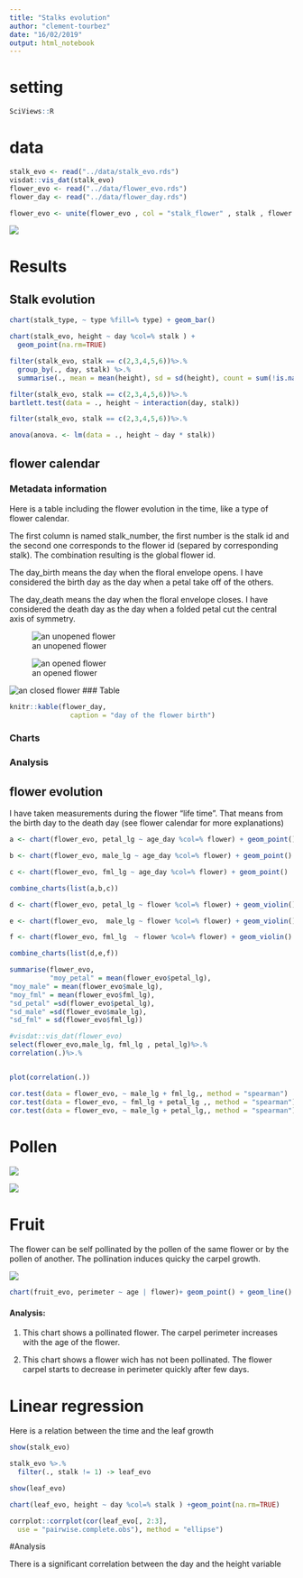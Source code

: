 ```yaml
---
title: "Stalks evolution"
author: "clement-tourbez"
date: "16/02/2019"
output: html_notebook
---
```

# setting
 
```r
SciViews::R
```

# data
```r
stalk_evo <- read("../data/stalk_evo.rds")
visdat::vis_dat(stalk_evo)
flower_evo <- read("../data/flower_evo.rds")
flower_day <- read("../data/flower_day.rds")

flower_evo <- unite(flower_evo , col = "stalk_flower" , stalk , flower , sep = "_")
```

![](../figure/figure1.jpg)

# Results


## Stalk evolution

```r
chart(stalk_type, ~ type %fill=% type) + geom_bar() 
```


```r
chart(stalk_evo, height ~ day %col=% stalk ) + 
  geom_point(na.rm=TRUE)


```


```r
filter(stalk_evo, stalk == c(2,3,4,5,6))%>.%
  group_by(., day, stalk) %>.%
  summarise(., mean = mean(height), sd = sd(height), count = sum(!is.na(height)))
```

```r
filter(stalk_evo, stalk == c(2,3,4,5,6))%>.%
bartlett.test(data = ., height ~ interaction(day, stalk))
```



```r
filter(stalk_evo, stalk == c(2,3,4,5,6))%>.%

anova(anova. <- lm(data = ., height ~ day * stalk))
```





## flower calendar


### Metadata information


Here is a table including the flower evolution in the time, like a type of flower calendar.

The first column is named stalk_number, the first number is the stalk id and the second one corresponds to the flower id (separed by corresponding stalk). The combination resulting is the global flower id.

The day_birth means the day when the floral envelope opens. I have considered the birth day as the day when a petal take off of the others.

The day_death means the day when the floral envelope closes. I have considered the death day as the day when a folded petal cut the central axis of symmetry.

![an unopened flower](../figure/figure 3.jpg)

![an opened flower](../figure/figure 5.jpg)

![an closed flower](../figure/figure 4.jpg)
### Table
```r


knitr::kable(flower_day,
               caption = "day of the flower birth")
```


### Charts 


### Analysis



## flower evolution

I have taken measurements during the flower "life time". That means from the birth day to the death day (see flower calendar for more explanations)

```r
a <- chart(flower_evo, petal_lg ~ age_day %col=% flower) + geom_point()

b <- chart(flower_evo, male_lg ~ age_day %col=% flower) + geom_point()

c <- chart(flower_evo, fml_lg ~ age_day %col=% flower) + geom_point()

combine_charts(list(a,b,c))
```


```r
d <- chart(flower_evo, petal_lg ~ flower %col=% flower) + geom_violin()

e <- chart(flower_evo,  male_lg ~ flower %col=% flower) + geom_violin()

f <- chart(flower_evo, fml_lg  ~ flower %col=% flower) + geom_violin()

combine_charts(list(d,e,f))


```

```r
summarise(flower_evo, 
          "moy_petal" = mean(flower_evo$petal_lg),
"moy_male" = mean(flower_evo$male_lg),
"moy_fml" = mean(flower_evo$fml_lg),
"sd_petal" =sd(flower_evo$petal_lg),
"sd_male" =sd(flower_evo$male_lg),
"sd_fml" = sd(flower_evo$fml_lg))
```



```r

#visdat::vis_dat(flower_evo)
select(flower_evo,male_lg, fml_lg , petal_lg)%>.%
correlation(.)%>.%


plot(correlation(.))
```

```r
cor.test(data = flower_evo, ~ male_lg + fml_lg,, method = "spearman")
cor.test(data = flower_evo, ~ fml_lg + petal_lg ,, method = "spearman")
cor.test(data = flower_evo, ~ male_lg + petal_lg,, method = "spearman")
```


# Pollen

![](../figure/polen1.jpg)


![](../figure/pollen2.jpg)



# Fruit

The flower can be self pollinated by the pollen of the same flower or by the pollen of another. The pollination induces quicky the carpel growth.


![](../figure/figure 6.jpg)



```r
chart(fruit_evo, perimeter ~ age | flower)+ geom_point() + geom_line()
```

#### Analysis:

1) This chart shows a pollinated flower. The carpel perimeter increases with the age of the flower.



2) This chart shows a flower wich has not been pollinated. The flower carpel starts to decrease in perimeter quickly after few days.



# Linear regression 

Here is a relation between the time and the leaf growth



```r
show(stalk_evo)

stalk_evo %>.%
  filter(., stalk != 1) -> leaf_evo

show(leaf_evo)
```



```r
chart(leaf_evo, height ~ day %col=% stalk ) +geom_point(na.rm=TRUE)
```

```r
corrplot::corrplot(cor(leaf_evo[, 2:3],
  use = "pairwise.complete.obs"), method = "ellipse")
```


#Analysis

There is a significant correlation between the day and the height variable

```r

```









